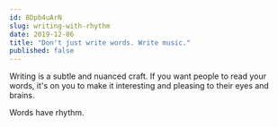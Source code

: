 ```yaml
---
id: 8Dpb4uArN
slug: writing-with-rhythm
date: 2019-12-06
title: "Don't just write words. Write music."
published: false
---
```


<div style={{ marginTop: '45px', marginBottom: '45px' }}>
  <TwitterTweetEmbed
    tweetId={'1202792895448662016'}
    options={{ conversation: 'none', align: 'center' }}
  />
</div>

Writing is  a subtle and nuanced craft. If you want people to read your words, it's on you to make it interesting and pleasing to their eyes and brains.

Words have rhythm.

